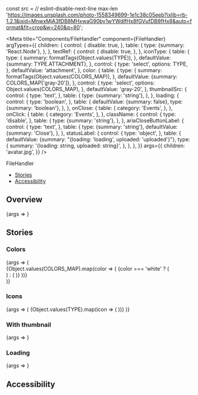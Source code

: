 const src =
  // eslint-disable-next-line max-len
  'https://images.unsplash.com/photo-1558349699-1e1c38c05eeb?ixlib=rb-1.2.1&ixid=MnwxMjA3fDB8MHxwaG90by1wYWdlfHx8fGVufDB8fHx8&auto=format&fit=crop&w=240&q=80';

<Meta
  title="Components/FileHandler"
  component={FileHandler}
  argTypes={{
    children: {
      control: {
        disable: true,
      },
      table: {
        type: {summary: 'React.Node'},
      },
    },
    textRef: {
      control: {
        disable: true,
      },
    },
    iconType: {
      table: {
        type: {
          summary: formatTags(Object.values(TYPE)),
        },
        defaultValue: {summary: TYPE.ATTACHMENT},
      },
      control: {
        type: 'select',
        options: TYPE,
      },
      defaultValue: 'attachment',
    },
    color: {
      table: {
        type: {
          summary: formatTags(Object.values(COLORS_MAP)),
        },
        defaultValue: {summary: COLORS_MAP['gray-20']},
      },
      control: {
        type: 'select',
        options: Object.values(COLORS_MAP),
      },
      defaultValue: 'gray-20',
    },
    thumbnailSrc: {
      control: {
        type: 'text',
      },
      table: {
        type: {summary: 'string'},
      },
    },
    loading: {
      control: {
        type: 'boolean',
      },
      table: {
        defaultValue: {summary: false},
        type: {summary: 'boolean'},
      },
    },
    onClose: {
      table: {
        category: 'Events',
      },
    },
    onClick: {
      table: {
        category: 'Events',
      },
    },
    className: {
      control: {
        type: 'disable',
      },
      table: {
        type: {summary: 'string'},
      },
    },
    ariaCloseButtonLabel: {
      control: {
        type: 'text',
      },
      table: {
        type: {summary: 'string'},
        defaultValue: {summary: 'Close'},
      },
    },
    statusLabel: {
      control: {
        type: 'object',
      },
      table: {
        defaultValue: {summary: "{loading: 'loading', uploaded: 'uploaded'}"},
        type: {
          summary: '{loading: string, uploaded: string}',
        },
      },
    },
  }}
  args={{
    children: 'avatar.jpg',
  }}
/>

<PageHeader>FileHandler</PageHeader>

- [Stories](#stories)
- [Accessibility](#accessibility)

## Overview

<Canvas>
  <Story name="Default">{args => <FileHandler {...args} />}</Story>
</Canvas>

<ArgsTable story="Default" />

## Stories

### Colors

<Canvas>
  <Story name="Colors">
    {args => (
      <div>
        {Object.values(COLORS_MAP).map(color => (
          <StoryVariant label={`color - ${color}`} key={color}>
            {color === 'white' ? (
              <div className="sg-story-variant-dark-box">
                <FileHandler {...args} color={color} />
              </div>
            ) : (
              <FileHandler {...args} color={color} />
            )}
          </StoryVariant>
        ))}
      </div>
    )}
  </Story>
</Canvas>

### Icons

<Canvas>
  <Story name="Icons">
    {args => (
      <Flex wrap>
        {Object.values(TYPE).map(icon => (
          <StoryVariant label={`icon - ${icon}`} width={200} key={icon}>
            <FileHandler {...args} iconType={icon} />
          </StoryVariant>
        ))}
      </Flex>
    )}
  </Story>
</Canvas>

### With thumbnail

<Canvas>
  <Story name="With thumbnail" args={{thumbnailSrc: src, src}}>
    {args => <FileHandler {...args} />}
  </Story>
</Canvas>

### Loading

<Canvas>
  <Story name="Loading" args={{loading: true}}>
    {args => <FileHandler {...args} />}
  </Story>
</Canvas>

## Accessibility

<FileHandlerA11y />
